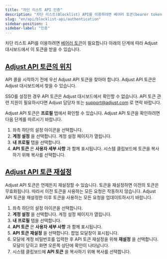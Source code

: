 ```yaml
---
title: "차단 리스트 API 인증"
description: "차단 리스트(Blocklist) API를 이용하려면 베어러 토큰(bearer token)이 필요합니다"
slug: "en/api/blocklist-api/authentication"
sidebar-position: 1
sidebar-label: "인증"
---
```

차단 리스트 API를 이용하려면 [베어러 토큰](https://developer.mozilla.org/en-US/docs/Web/HTTP/Authentication)이 필요합니다 아래의 단계에 따라 Adjust 대시보드에서 이 토큰을 받을 수 있습니다.

[Adjust API 토큰의 위치](find-your-adjust-api-token)
-----------------------------------------------

API 콜을 시작하기 전에 우선 Adjust API 토큰을 찾아야 합니다. Adjust API 토큰은 Adjust 대시보드에서 찾을 수 있습니다.
<callout type="important"> 

SSO를 설정한 경우 API 토큰은 Adjust 대시보드에서 확인할 수 없습니다. API 토큰 관련 지원이 필요하시다면 Adjust 담당자 또는 [support@adjust.com](mailto:support@adjust.com) 로 연락 바랍니다.
</Callout> 

Adjust API 토큰은 **프로필** 탭에서 확인할 수 있습니다.  Adjust API 토큰을 확인하려면 다음 단계를 따르시기 바랍니다. 

1. 좌측 하단의 설정 아이콘을 선택합니다.
2. **계정 설정** 을 선택합니다. 계정 설정 페이지가 열립니다.
3. **내 프로필** 탭을 선택합니다.
4. **API 토큰** 은 **사용자 세부 사항** 과 함께 표시됩니다. 시스템 클립보드에 토큰을 복사하기 위해 복사를 선택합니다.

[Adjust API 토큰 재설정](reset-your-adjust-api-token)
------------------------------------------------

Adjust API 토큰은 언제든지 재설정할 수 있습니다. 토큰을 재설정하면 이전의 토큰은 무효화됩니다. 따라서 이전 토큰을 사용하는 모든 요청은 작동하지 않습니다. Adjust API 토큰을 재설정한 이후 토큰을 사용하는 모든 요청을 업데이트하시기 바랍니다.

1. 좌측 하단의 설정 아이콘을 선택합니다.
2. **계정 설정** 을 선택합니다. 계정 설정 페이지가 열립니다.
3. **내 프로필** 탭을 선택합니다.
4. **API 토큰** 은 **사용자 세부 사항** 과 함께 표시됩니다. 
5. **API 토큰 재설정** 을 선택합니다. 팝업 모달창이 표시됩니다.
6. 모달에 계정 비밀번호를 입력한 후 API 토큰 재설정을 위해 **재설정** 을 선택합니다. 모달이 닫히고 화면 오른쪽 상단에 확인이 나타납니다.
7. 시스템 클립보드에 **API 토큰** 을 복사하기 위해 복사를 선택합니다.

